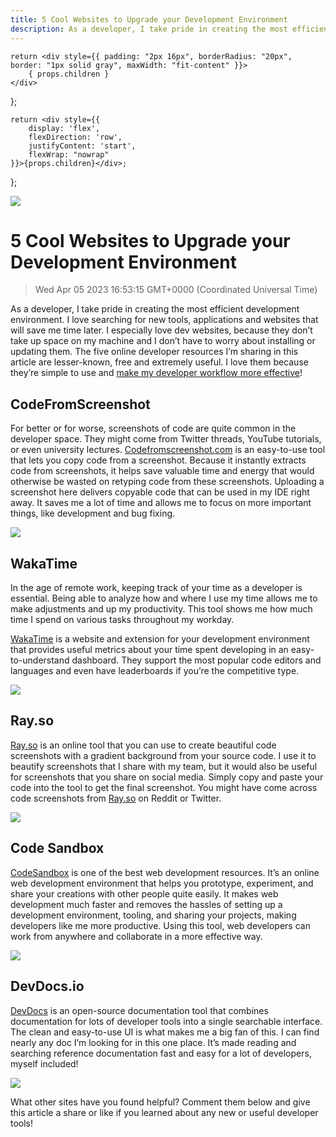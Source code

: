 ```yaml
---
title: 5 Cool Websites to Upgrade your Development Environment
description: As a developer, I take pride in creating the most efficient development environment. I love searching for new tools, applications and websites that will save me time later. I especially love dev websites, because they don’t take up space on my machine and I don’t have to worry about installing or updating them.
---
```


    return <div style={{ padding: "2px 16px", borderRadius: "20px", border: "1px solid gray", maxWidth: "fit-content" }}>
        { props.children }
    </div>
};

    return <div style={{
        display: 'flex',
        flexDirection: 'row',
        justifyContent: 'start',
        flexWrap: "nowrap"
    }}>{props.children}</div>;

};

<link rel="canonical" href="https://code.pieces.app/blog/websites-upgrade-development-environment" />

![](https://uploads-ssl.webflow.com/6143afec68f555387049efb3/62f2b07dd640654209e71613_5%20cool%20developer%20websites.jpg)
# 5 Cool Websites to Upgrade your Development Environment
> Wed Apr 05 2023 16:53:15 GMT+0000 (Coordinated Universal Time)

As a developer, I take pride in creating the most efficient development environment. I love searching for new tools, applications and websites that will save me time later. I especially love dev websites, because they don’t take up space on my machine and I don’t have to worry about installing or updating them.
The five online developer resources I’m sharing in this article are lesser-known, free and extremely useful. I love them because they’re simple to use and <a href="https://code.pieces.app/blog/development-workflow-tips" target="_blank"> make my developer workflow more effective</a>!

## CodeFromScreenshot
For better or for worse, screenshots of code are quite common in the developer space. They might come from Twitter threads, YouTube tutorials, or even university lectures. <a href="http://codefromscreenshot.com/" target="_blank">Codefromscreenshot.com</a> is an easy-to-use tool that lets you copy code from a screenshot.
Because it instantly extracts code from screenshots, it helps save valuable time and energy that would otherwise be wasted on retyping code from these screenshots. Uploading a screenshot here delivers copyable code that can be used in my IDE right away. It saves me a lot of time and allows me to focus on more important things, like development and bug fixing.

![](https://uploads-ssl.webflow.com/6143afec68f555387049efb3/62963372ccd50d3cb46b5aef_codefromscreenshot.gif)

## WakaTime
In the age of remote work, keeping track of your time as a developer is essential. Being able to analyze how and where I use my time allows me to make adjustments and up my productivity. This tool shows me how much time I spend on various tasks throughout my workday.

<a href="https://wakatime.com/" target="_blank">WakaTime</a> is a website and extension for your development environment that provides useful metrics about your time spent developing in an easy-to-understand dashboard. They support the most popular code editors and languages and even have leaderboards if you’re the competitive type.

![](https://uploads-ssl.webflow.com/6143afec68f555387049efb3/6296309041464c2cb9e6cffc_wakatime.png)

## Ray.so
<a href="http://Ray.so" target="_blank">Ray.so</a> is an online tool that you can use to create beautiful code screenshots with a gradient background from your source code. I use it to beautify screenshots that I share with my team, but it would also be useful for screenshots that you share on social media. Simply copy and paste your code into the tool to get the final screenshot. You might have come across code screenshots from <a href="http://ray.so/"> Ray.so</a> on Reddit or Twitter.

![](https://uploads-ssl.webflow.com/6143afec68f555387049efb3/6296309a60f305049717a271_ray.png)

## Code Sandbox
<a href="https://codesandbox.io/" target="_blank">CodeSandbox</a> is one of the best web development resources. It’s an online web development environment that helps you prototype, experiment, and share your creations with other people quite easily. It makes web development much faster and removes the hassles of setting up a development environment, tooling, and sharing your projects, making developers like me more productive. Using this tool, web developers can work from anywhere and collaborate in a more effective way.

![](https://uploads-ssl.webflow.com/6143afec68f555387049efb3/629630a32aa9ff2ead810800_codesandbox.png)

## DevDocs.io
[DevDocs](https://devdocs.io/) is an open-source documentation tool that combines documentation for lots of developer tools into a single searchable interface. The clean and easy-to-use UI is what makes me a big fan of this. I can find nearly any doc I’m looking for in this one place. It’s made reading and searching reference documentation fast and easy for a lot of developers, myself included!

![](https://assets.website-files.com/6143afec68f555387049efb3/629630ac905a67731cbb99c5_docmentation.png)

What other sites have you found helpful? Comment them below and give this article a share or like if you learned about any new or useful developer tools!